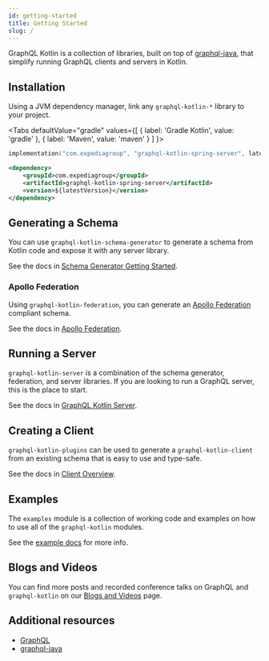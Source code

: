 ```yaml
---
id: getting-started
title: Getting Started
slug: /
---
```




GraphQL Kotlin is a collection of libraries, built on top of [graphql-java](https://www.graphql-java.com/), that simplify running GraphQL clients and servers in Kotlin.

## Installation

Using a JVM dependency manager, link any `graphql-kotlin-*` library to your project.

<Tabs
  defaultValue="gradle"
  values={[
    { label: 'Gradle Kotlin', value: 'gradle' },
    { label: 'Maven', value: 'maven' }
  ]
}>

<TabItem value="gradle">

```kotlin
implementation("com.expediagroup", "graphql-kotlin-spring-server", latestVersion)
```

</TabItem>
<TabItem value="maven">

```xml
<dependency>
    <groupId>com.expediagroup</groupId>
    <artifactId>graphql-kotlin-spring-server</artifactId>
    <version>${latestVersion}</version>
</dependency>
```

</TabItem>
</Tabs>

## Generating a Schema

You can use `graphql-kotlin-schema-generator` to generate a schema from Kotlin code and expose it with any server library.

See the docs in [Schema Generator Getting Started](./schema-generator/schema-generator-getting-started.mdx).

### Apollo Federation

Using `graphql-kotlin-federation`, you can generate an [Apollo Federation](https://www.apollographql.com/docs/graphos/schema-design/federated-schemas/federation) compliant schema.

See the docs in [Apollo Federation](./schema-generator/federation/apollo-federation.mdx).

## Running a Server

`graphql-kotlin-server` is a combination of the schema generator, federation, and server libraries. If you are looking to run a GraphQL server, this is the place to start.

See the docs in [GraphQL Kotlin Server](./server/graphql-server.md).

## Creating a Client

`graphql-kotlin-plugins` can be used to generate a `graphql-kotlin-client` from an existing schema that is easy to use and type-safe.

See the docs in [Client Overview](./client/client-overview.mdx).

## Examples

The `examples` module is a collection of working code and examples on how to use all of the `graphql-kotlin` modules.

See the [example docs](./examples.md) for more info.

## Blogs and Videos

You can find more posts and recorded conference talks on GraphQL and `graphql-kotlin` on our [Blogs and Videos](./blogs-and-videos.md) page.

## Additional resources

-   [GraphQL](https://graphql.org/)
-   [graphql-java](https://www.graphql-java.com/)
